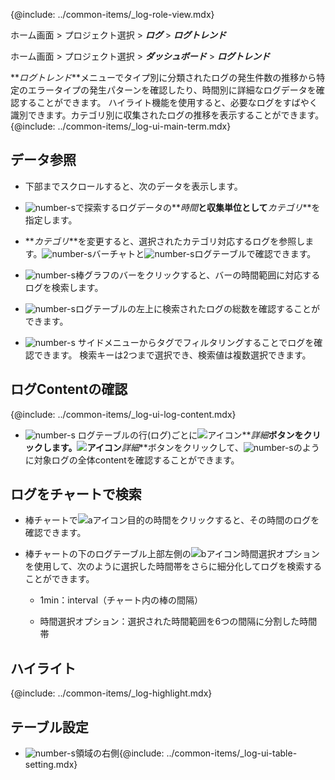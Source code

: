 {@include: ../common-items/_log-role-view.mdx}

<Xclude product='aws-log'>

ホーム画面 > プロジェクト選択 > **_ログ_** > **_ログトレンド_**

</Xclude>

<InDoc product='aws-log'>

ホーム画面 > プロジェクト選択 > **_ダッシュボード_** > **_ログトレンド_**

</InDoc>

**_ログトレンド_**メニューでタイプ別に分類されたログの発生件数の推移から特定のエラータイプの発生パターンを確認したり、時間別に詳細なログデータを確認することができます。 ハイライト機能を使用すると、必要なログをすばやく識別できます。カテゴリ別に収集されたログの推移を表示することができます。 {@include: ../common-items/_log-ui-main-term.mdx}

<ImgLang img='log-trend.png' desc='ログトレンド'/>

## データ参照

-   下部までスクロールすると、次のデータを表示します。

-   ![number-s](/img/number-01.png)で探索するログデータの**_時間_**と収集単位として**_カテゴリ_**を指定します。

-   **_カテゴリ_**を変更すると、選択されたカテゴリ対応するログを参照します。![number-s](/img/number-02.png)バーチャトと![number-s](/img/number-03.png)ログテーブルで確認できます。

-   ![number-s](/img/number-02.png)棒グラフのバーをクリックすると、バーの時間範囲に対応するログを検索します。 

-   ![number-s](/img/number-03.png)ログテーブルの左上に検索されたログの総数を確認することができます。

-   ![number-s](/img/number-04.png) サイドメニューからタグでフィルタリングすることでログを確認できます。 検索キーは2つまで選択でき、検索値は複数選択できます。

## ログContentの確認

{@include: ../common-items/_log-ui-log-content.mdx} 

-   ![number-s](/img/number-03.png) ログテーブルの行(ログ)ごとに![アイコン](/img/ic-caret-right.svg)**_詳細_**ボタンをクリックします。![アイコン](/img/ic-caret-right.svg)**_詳細_**ボタンをクリックして、![number-s](/img/number-05.png)のように対象ログの全体contentを確認することができます。

## ログをチャートで検索

<ImgLang img='log-trend.png' desc='ログトレンド棒チャート'/>

-   棒チャートで![aアイコン](/img/char-a.svg)目的の時間をクリックすると、その時間のログを確認できます。

-   棒チャートの下のログテーブル上部左側の![bアイコン](/img/char-b.svg)時間選択オプションを使用して、次のように選択した時間帯をさらに細分化してログを検索することができます。

    -   1min：interval（チャート内の棒の間隔）

    -   時間選択オプション：選択された時間範囲を6つの間隔に分割した時間帯

## ハイライト

{@include: ../common-items/_log-highlight.mdx} 

## テーブル設定

-   ![number-s](/img/number-03.png)領域の右側{@include: ../common-items/_log-ui-table-setting.mdx}

